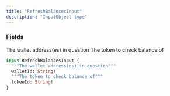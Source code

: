 ```yaml
---
title: "RefreshBalancesInput"
description: "InputObject type"
---
```


### Fields

<ResponseField name="walletId" type="String!" required>
  The wallet address(es) in question
</ResponseField>

<ResponseField name="tokenId" type="String!" required>
  The token to check balance of
</ResponseField>


```graphql RefreshBalancesInput
input RefreshBalancesInput {
  """The wallet address(es) in question"""
  walletId: String!
  """The token to check balance of"""
  tokenId: String!
}
```
